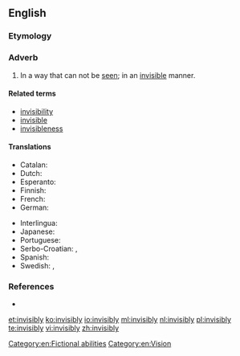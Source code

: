 ==English==

===Etymology===
{{suffix|invisible|ly}}

===Adverb===
{{en-adv}}

# In a way that can not be [[see]]n; in an [[invisible]] manner.

====Related terms====
* [[invisibility]]
* [[invisible]]
* [[invisibleness]]

====Translations====
{{trans-top|in a way that can not be seen}}
* Catalan: {{t|ca|invisiblement}}
* Dutch: {{t+|nl|onzichtbaar}}
* Esperanto: {{t|eo|nevideble}}
* Finnish: {{t|fi|näkymättömästi}}
* French: {{t+|fr|invisiblement}}
* German: {{t+|de|unsichtbar}}
{{trans-mid}}
* Interlingua: {{t|ia|invisibilemente}}
* Japanese: {{t|ja|隠然|alt=隠然と|tr=inzen to}}
* Portuguese: {{t|pt|invisivelmente}}
* Serbo-Croatian: {{t|sh|nevìdljivo}}, {{t|sh|neòpazicē}}
* Spanish: {{t+|es|invisiblemente}}
* Swedish: {{t+|sv|osynlig}}, {{t+|sv|osynligt}}
{{trans-bottom}}

===References===
* {{R:Webster 1913}}

[[Category:en:Fictional abilities]]
[[Category:en:Vision]]

[[et:invisibly]]
[[ko:invisibly]]
[[io:invisibly]]
[[ml:invisibly]]
[[nl:invisibly]]
[[pl:invisibly]]
[[te:invisibly]]
[[vi:invisibly]]
[[zh:invisibly]]